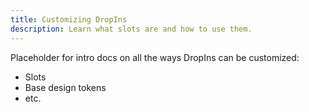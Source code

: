 ```yaml
---
title: Customizing DropIns
description: Learn what slots are and how to use them.
---
```


Placeholder for intro docs on all the ways DropIns can be customized:

- Slots
- Base design tokens
- etc.
